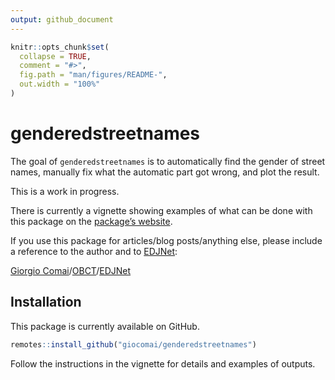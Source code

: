 ```yaml
---
output: github_document
---
```


<!-- README.md is generated from README.Rmd. Please edit that file -->

```r
knitr::opts_chunk$set(
  collapse = TRUE,
  comment = "#>",
  fig.path = "man/figures/README-",
  out.width = "100%"
)
```

# genderedstreetnames

The goal of `genderedstreetnames` is to automatically find the gender of street names, manually fix what the automatic part got wrong, and plot the result.

This is a work in progress.

There is currently a vignette showing examples of what can be done with this package on the [package's website](https://giocomai.github.io/genderedstreetnames/articles/genderedstreetnames.html).

If you use this package for articles/blog posts/anything else, please include a reference to the author and to [EDJNet](http://europeandatajournalism.eu/):

[Giorgio Comai](http://giorgiocomai.eu/)/[OBCT](http://balcanicaucaso.org/)/[EDJNet](http://europeandatajournalism.eu/)

## Installation

This package is currently available on GitHub. 


``` r
remotes::install_github("giocomai/genderedstreetnames")
```

Follow the instructions in the vignette for details and examples of outputs. 


